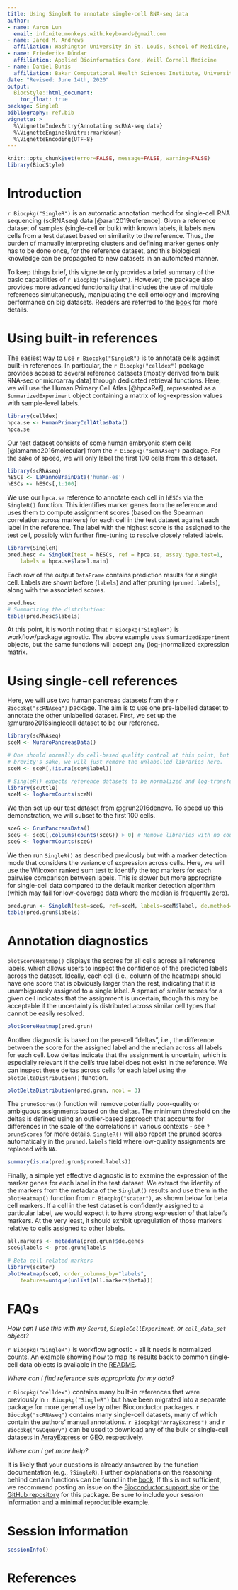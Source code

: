 ```yaml
---
title: Using SingleR to annotate single-cell RNA-seq data
author:
- name: Aaron Lun
  email: infinite.monkeys.with.keyboards@gmail.com
- name: Jared M. Andrews
  affiliation: Washington University in St. Louis, School of Medicine, St. Louis, MO, USA
- name: Friederike Dündar
  affiliation: Applied Bioinformatics Core, Weill Cornell Medicine
- name: Daniel Bunis
  affiliation: Bakar Computational Health Sciences Institute, University of California San Francisco, San Francisco, CA
date: "Revised: June 14th, 2020"
output:
  BiocStyle::html_document:
    toc_float: true
package: SingleR
bibliography: ref.bib
vignette: >
  %\VignetteIndexEntry{Annotating scRNA-seq data}
  %\VignetteEngine{knitr::rmarkdown}
  %\VignetteEncoding{UTF-8}    
---
```


```r
knitr::opts_chunk$set(error=FALSE, message=FALSE, warning=FALSE)
library(BiocStyle)
```

# Introduction

`r Biocpkg("SingleR")` is an automatic annotation method for single-cell RNA sequencing (scRNAseq) data [@aran2019reference].
Given a reference dataset of samples (single-cell or bulk) with known labels, 
it labels new cells from a test dataset based on similarity to the reference.
Thus, the burden of manually interpreting clusters and defining marker genes only has to be done once, 
for the reference dataset, and this biological knowledge can be propagated to new datasets in an automated manner.

To keep things brief, this vignette only provides a brief summary of the basic capabilities of `r Biocpkg("SingleR")`.
However, the package also provides more advanced functionality that includes the use of multiple references simultaneously,
manipulating the cell ontology and improving performance on big datasets.
Readers are referred to the [book](http://bioconductor.org/books/devel/SingleRBook/) for more details. 

# Using built-in references

The easiest way to use `r Biocpkg("SingleR")` is to annotate cells against built-in references.
In particular, the `r Biocpkg("celldex")` package provides access to several reference datasets
(mostly derived from bulk RNA-seq or microarray data) through dedicated retrieval functions.
Here, we will use the Human Primary Cell Atlas [@hpcaRef],
represented as a `SummarizedExperiment` object containing a matrix of log-expression values with sample-level labels.

```r
library(celldex)
hpca.se <- HumanPrimaryCellAtlasData()
hpca.se
```

Our test dataset consists of some human embryonic stem cells [@lamanno2016molecular] from the `r Biocpkg("scRNAseq")` package. 
For the sake of speed, we will only label the first 100 cells from this dataset.

```r
library(scRNAseq)
hESCs <- LaMannoBrainData('human-es')
hESCs <- hESCs[,1:100]
```

We use our `hpca.se` reference to annotate each cell in `hESCs` via the `SingleR()` function.
This identifies marker genes from the reference and uses them to compute assignment scores (based on the Spearman correlation across markers) for each cell in the test dataset against each label in the reference.
The label with the highest score is the assigned to the test cell,
possibly with further fine-tuning to resolve closely related labels.

```r
library(SingleR)
pred.hesc <- SingleR(test = hESCs, ref = hpca.se, assay.type.test=1,
    labels = hpca.se$label.main)
```

Each row of the output `DataFrame` contains prediction results for a single cell.
Labels are shown before (`labels`) and after pruning (`pruned.labels`), along with the associated scores.

```r
pred.hesc
# Summarizing the distribution:
table(pred.hesc$labels)
```

At this point, it is worth noting that `r Biocpkg("SingleR")` is workflow/package agnostic.
The above example uses `SummarizedExperiment` objects, but the same functions will accept any (log-)normalized expression matrix.

# Using single-cell references

Here, we will use two human pancreas datasets from the `r Biocpkg("scRNAseq")` package.
The aim is to use one pre-labelled dataset to annotate the other unlabelled dataset.
First, we set up the @muraro2016singlecell dataset to be our reference.

```r
library(scRNAseq)
sceM <- MuraroPancreasData()

# One should normally do cell-based quality control at this point, but for
# brevity's sake, we will just remove the unlabelled libraries here.
sceM <- sceM[,!is.na(sceM$label)]

# SingleR() expects reference datasets to be normalized and log-transformed.
library(scuttle)
sceM <- logNormCounts(sceM)
```

We then set up our test dataset from @grun2016denovo.
To speed up this demonstration, we will subset to the first 100 cells.

```r
sceG <- GrunPancreasData()
sceG <- sceG[,colSums(counts(sceG)) > 0] # Remove libraries with no counts.
sceG <- logNormCounts(sceG) 
```

We then run `SingleR()` as described previously but with a marker detection mode that considers the variance of expression across cells.
Here, we will use the Wilcoxon ranked sum test to identify the top markers for each pairwise comparison between labels.
This is slower but more appropriate for single-cell data compared to the default marker detection algorithm (which may fail for low-coverage data where the median is frequently zero).

```r
pred.grun <- SingleR(test=sceG, ref=sceM, labels=sceM$label, de.method="wilcox")
table(pred.grun$labels)
```

# Annotation diagnostics

`plotScoreHeatmap()` displays the scores for all cells across all reference labels,
which allows users to inspect the confidence of the predicted labels across the dataset.
Ideally, each cell (i.e., column of the heatmap) should have one score that is obviously larger than the rest, 
indicating that it is unambiguously assigned to a single label.
A spread of similar scores for a given cell indicates that the assignment is uncertain, 
though this may be acceptable if the uncertainty is distributed across similar cell types that cannot be easily resolved.

```r
plotScoreHeatmap(pred.grun)
```

Another diagnostic is based on the per-cell "deltas", i.e., the difference between the score for the assigned label and the median across all labels for each cell.
Low deltas indicate that the assignment is uncertain, which is especially relevant if the cell's true label does not exist in the reference.
We can inspect these deltas across cells for each label using the `plotDeltaDistribution()` function.

```r
plotDeltaDistribution(pred.grun, ncol = 3)
```

The `pruneScores()` function will remove potentially poor-quality or ambiguous assignments based on the deltas.
The minimum threshold on the deltas is defined using an outlier-based approach that accounts for differences in the scale of the correlations in various contexts - see `?pruneScores` for more details.
`SingleR()` will also report the pruned scores automatically in the `pruned.labels` field where low-quality assignments are replaced with `NA`.

```r
summary(is.na(pred.grun$pruned.labels))
```

Finally, a simple yet effective diagnostic is to examine the expression of the marker genes for each label in the test dataset.
We extract the identity of the markers from the metadata of the `SingleR()` results and use them in the  `plotHeatmap()` function from `r Biocpkg("scater")`, as shown below for beta cell markers.
If a cell in the test dataset is confidently assigned to a particular label, we would expect it to have strong expression of that label's markers.
At the very least, it should exhibit upregulation of those markers relative to cells assigned to other labels.

```r
all.markers <- metadata(pred.grun)$de.genes
sceG$labels <- pred.grun$labels

# Beta cell-related markers
library(scater)
plotHeatmap(sceG, order_columns_by="labels",
    features=unique(unlist(all.markers$beta))) 
```

# FAQs

*How can I use this with my `Seurat`, `SingleCellExperiment`, or `cell_data_set` object?*

`r Biocpkg("SingleR")` is workflow agnostic - all it needs is normalized counts.
An example showing how to map its results back to common single-cell data objects is available in the [README](https://github.com/LTLA/SingleR/blob/master/README.md).

*Where can I find reference sets appropriate for my data?*

`r Biocpkg("celldex")` contains many built-in references that were previously in `r Biocpkg("SingleR")`
but have been migrated into a separate package for more general use by other Bioconductor packages.
`r Biocpkg("scRNAseq")` contains many single-cell datasets, many of which contain the authors' manual annotations.
`r Biocpkg("ArrayExpress")` and `r Biocpkg("GEOquery")` can be used to download any of the bulk or single-cell datasets in [ArrayExpress](https://www.ebi.ac.uk/arrayexpress) or [GEO](https://www.ncbi.nlm.nih.gov/geo/), respectively.

*Where can I get more help?*

It is likely that your questions is already answered by the function documentation (e.g., `?SingleR`).
Further explanations on the reasoning behind certain functions can be found in the [book](https://ltla.github.io/SingleRBook/).
If this is not sufficient, we recommend posting an issue on the [Bioconductor support site](https://support.bioconductor.org)
or [the GitHub repository](https://github.com/LTLA/SingleR) for this package.
Be sure to include your session information and a minimal reproducible example.

# Session information

```r
sessionInfo()
```

# References
